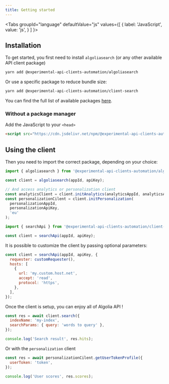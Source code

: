 ```yaml
---
title: Getting started
---
```



<Tabs
  groupId="language"
  defaultValue="js"
  values={[
    { label: 'JavaScript', value: 'js', }
  ]
}>
<TabItem value="js">

## Installation

To get started, you first need to install `algoliasearch` (or any other available API client package)

```bash
yarn add @experimental-api-clients-automation/algoliasearch
```

Or use a specific package to reduce bundle size:

```bash
yarn add @experimental-api-clients-automation/client-search
```

You can find the full list of available packages [here](https://www.npmjs.com/org/experimental-api-clients-automation).

### Without a package manager

Add the JavaScript to your `<head>`

```html
<script src="https://cdn.jsdelivr.net/npm/@experimental-api-clients-automation/algoliasearch@0.0.4/dist/algoliasearch.umd.browser.js"></script>
```

## Using the client

Then you need to import the correct package, depending on your choice:

```js
import { algoliasearch } from '@experimental-api-clients-automation/algoliasearch';

const client = algoliasearch(appId, apiKey);

// And access analytics or personalization client
const analyticsClient = client.initAnalytics(analyticsAppId, analyticsApiKey);
const personalizationCilent = client.initPersonalization(
  personalizationAppId,
  personalizationApiKey,
  'eu'
);
```

```js
import { searchApi } from '@experimental-api-clients-automation/client-search';

const client = searchApi(appId, apiKey);
```

It is possible to customize the client by passing optional parameters:

```js
const client = searchApi(appId, apiKey, {
  requester: customRequester(),
  hosts: [
    {
      url: 'my.custom.host.net',
      accept: 'read',
      protocol: 'https',
    },
  ],
});
```

Once the client is setup, you can enjoy all of Algolia API !

```js
const res = await client.search({
  indexName: 'my-index',
  searchParams: { query: 'words to query' },
});

console.log('Search result', res.hits);
```

Or with the `personalization` client

```js
const res = await personalizationCilent.getUserTokenProfile({
  userToken: 'token',
});

console.log('User scores', res.scores);
```

</TabItem>
</Tabs>
